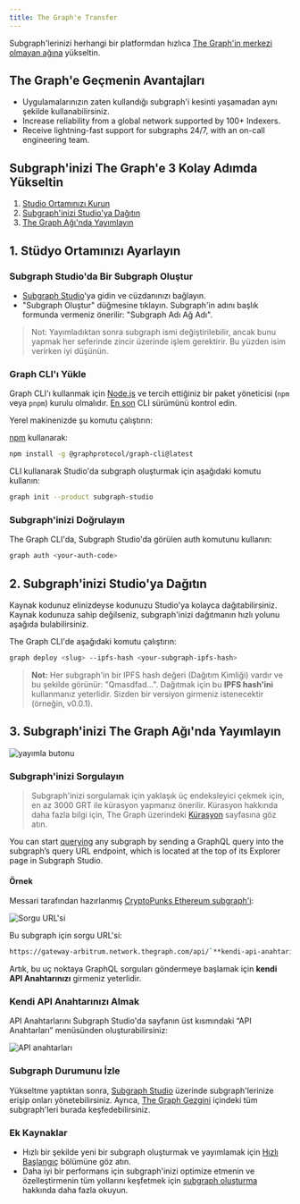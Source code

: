 ```yaml
---
title: The Graph'e Transfer
---
```


Subgraph'lerinizi herhangi bir platformdan hızlıca [The Graph'in merkezi olmayan ağına](https://thegraph.com/networks/) yükseltin.

## The Graph'e Geçmenin Avantajları

- Uygulamalarınızın zaten kullandığı subgraph'i kesinti yaşamadan aynı şekilde kullanabilirsiniz.
- Increase reliability from a global network supported by 100+ Indexers.
- Receive lightning-fast support for subgraphs 24/7, with an on-call engineering team.

## Subgraph'inizi The Graph'e 3 Kolay Adımda Yükseltin

1. [Studio Ortamınızı Kurun](/subgraphs/cookbook/transfer-to-the-graph/#1-set-up-your-studio-environment)
2. [Subgraph'inizi Studio'ya Dağıtın](/subgraphs/cookbook/transfer-to-the-graph/#2-deploy-your-subgraph-to-studio)
3. [The Graph Ağı'nda Yayımlayın](/subgraphs/cookbook/transfer-to-the-graph/#publish-your-subgraph-to-the-graphs-decentralized-network)

## 1. Stüdyo Ortamınızı Ayarlayın

### Subgraph Studio'da Bir Subgraph Oluştur

- [Subgraph Studio](https://thegraph.com/studio/)'ya gidin ve cüzdanınızı bağlayın.
- "Subgraph Oluştur" düğmesine tıklayın. Subgraph'in adını başlık formunda vermeniz önerilir: "Subgraph Adı Ağ Adı".

> Not: Yayımladıktan sonra subgraph ismi değiştirilebilir, ancak bunu yapmak her seferinde zincir üzerinde işlem gerektirir. Bu yüzden isim verirken iyi düşünün.

### Graph CLI'ı Yükle

Graph CLI'ı kullanmak için [Node.js](https://nodejs.org/) ve tercih ettiğiniz bir paket yöneticisi (`npm` veya `pnpm`) kurulu olmalıdır. [En son](https://github.com/graphprotocol/graph-tooling/releases?q=%40graphprotocol%2Fgraph-cli&expanded=true) CLI sürümünü kontrol edin.

Yerel makinenizde şu komutu çalıştırın:

[npm](https://www.npmjs.com/) kullanarak:

```sh
npm install -g @graphprotocol/graph-cli@latest
```

CLI kullanarak Studio'da subgraph oluşturmak için aşağıdaki komutu kullanın:

```sh
graph init --product subgraph-studio
```

### Subgraph'inizi Doğrulayın

The Graph CLI'da, Subgraph Studio'da görülen auth komutunu kullanın:

```sh
graph auth <your-auth-code>
```

## 2. Subgraph'inizi Studio'ya Dağıtın

Kaynak kodunuz elinizdeyse kodunuzu Studio'ya kolayca dağıtabilirsiniz. Kaynak kodunuza sahip değilseniz, subgraph'inizi dağıtmanın hızlı yolunu aşağıda bulabilirsiniz.

The Graph CLI'de aşağıdaki komutu çalıştırın:

```sh
graph deploy <slug> --ipfs-hash <your-subgraph-ipfs-hash>

```

> **Not:** Her subgraph'in bir IPFS hash değeri (Dağıtım Kimliği) vardır ve bu şekilde görünür: "Qmasdfad...". Dağıtmak için bu **IPFS hash'ini** kullanmanız yeterlidir. Sizden bir versiyon girmeniz istenecektir (örneğin, v0.0.1).

## 3. Subgraph'inizi The Graph Ağı'nda Yayımlayın

![yayımla butonu](/img/publish-sub-transfer.png)

### Subgraph'inizi Sorgulayın

> Subgraph'inizi sorgulamak için yaklaşık üç endeksleyici çekmek için, en az 3000 GRT ile kürasyon yapmanız önerilir. Kürasyon hakkında daha fazla bilgi için, The Graph üzerindeki [Kürasyon](/resources/roles/curating/) sayfasına göz atın.

You can start [querying](/subgraphs/querying/introduction/) any subgraph by sending a GraphQL query into the subgraph’s query URL endpoint, which is located at the top of its Explorer page in Subgraph Studio.

#### Örnek

Messari tarafından hazırlanmış [CryptoPunks Ethereum subgraph'i](https://thegraph.com/explorer/subgraphs/HdVdERFUe8h61vm2fDyycHgxjsde5PbB832NHgJfZNqK):

![Sorgu URL'si](/img/cryptopunks-screenshot-transfer.png)

Bu subgraph için sorgu URL'si:

```sh
https://gateway-arbitrum.network.thegraph.com/api/`**kendi-api-anahtarınız**`/subgraphs/id/HdVdERFUe8h61vm2fDyycgxjsde5PbB832NHgJfZNqK
```

Artık, bu uç noktaya GraphQL sorguları göndermeye başlamak için **kendi API Anahtarınızı** girmeniz yeterlidir.

### Kendi API Anahtarınızı Almak

API Anahtarlarını Subgraph Studio'da sayfanın üst kısmındaki “API Anahtarları” menüsünden oluşturabilirsiniz:

![API anahtarları](/img/Api-keys-screenshot.png)

### Subgraph Durumunu İzle

Yükseltme yaptıktan sonra, [Subgraph Studio](https://thegraph.com/studio/) üzerinde subgraph'lerinize erişip onları yönetebilirsiniz. Ayrıca, [The Graph Gezgini](https://thegraph.com/networks/) içindeki tüm subgraph'leri burada keşfedebilirsiniz.

### Ek Kaynaklar

- Hızlı bir şekilde yeni bir subgraph oluşturmak ve yayımlamak için [Hızlı Başlangıç](/subgraphs/quick-start/) bölümüne göz atın.
- Daha iyi bir performans için subgraph'inizi optimize etmenin ve özelleştirmenin tüm yollarını keşfetmek için [subgraph oluşturma](/developing/creating-a-subgraph/) hakkında daha fazla okuyun.
